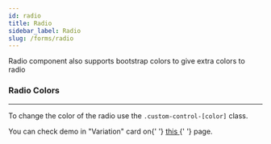 ---
id: radio
title: Radio
sidebar_label: Radio
slug: /forms/radio
---

<p>Radio component also supports bootstrap colors to give extra colors to radio</p>

### Radio Colors

---

<p>
  To change the color of the radio use the <code>.custom-control-[color]</code> class.
</p>
<p>
  You can check demo in "Variation" card on{' '}
  <a href='https://pixinvent.com/demo/vuexy-react-admin-dashboard-template/demo-1/forms/elements/radio' target='_blank'>
    this
  </a>{' '}
  page.
</p>
